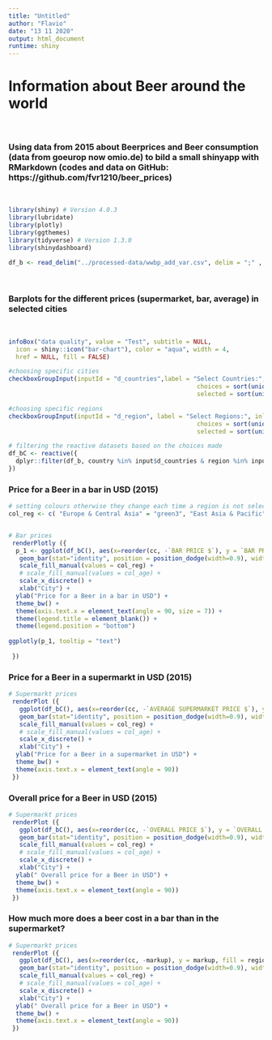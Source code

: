 ```yaml
---
title: "Untitled"
author: "Flavio"
date: "13 11 2020"
output: html_document
runtime: shiny
---
```


# **Information about Beer around the world**

  
<br>

### Using data from 2015 about Beerprices and Beer consumption (data from  goeurop now omio.de) to bild a small shinyapp with RMarkdown (codes and data on GitHub: https://github.com/fvr1210/beer_prices)
<br>
 

```r

library(shiny) # Version 4.0.3
library(lubridate)
library(plotly)
library(ggthemes)
library(tidyverse) # Version 1.3.0
library(shinydashboard)

```


```r
df_b <- read_delim("../processed-data/wwbp_add_var.csv", delim = ";" , locale = locale(encoding = 'ISO-8859-2'))


```
<br>

### Barplots for the different prices (supermarket, bar, average) in selected cities 
<br>

```r
infoBox("data quality", value = "Test", subtitle = NULL,
  icon = shiny::icon("bar-chart"), color = "aqua", width = 4,
  href = NULL, fill = FALSE)
```

```r
#choosing specific cities
checkboxGroupInput(inputId = "d_countries",label = "Select Countries:", inline = T,
                                                    choices = sort(unique(df_b$country)),
                                                    selected = sort(unique(df_b$country))) 

#choosing specific regions
checkboxGroupInput(inputId = "d_region", label = "Select Regions:", inline = T,
                                                    choices = sort(unique(df_b$region)),
                                                    selected = sort(unique(df_b$region))) 
```

```r
# filtering the reactive datasets based on the choices made
df_bC <- reactive({
  dplyr::filter(df_b, country %in% input$d_countries & region %in% input$d_region)
})

```

### Price for a Beer in a bar in USD (2015)
```r
# setting colours otherwise they change each time a region is not selected
col_reg <- c( "Europe & Central Asia" = "green3", "East Asia & Pacific" = "chocolate1", "Latin America & Caribbean" = "coral1", "North America" = "darkgoldenrod3", "Middle East & North Africa" = "deepskyblue", "South Asia" = "orchid", "Sub-Saharan Africa" = "red") 


# Bar prices
 renderPlotly ({
  p_1 <- ggplot(df_bC(), aes(x=reorder(cc, -`BAR PRICE $`), y = `BAR PRICE $`, fill = region, text = paste("City:", cc, "\nPrice:", `BAR PRICE $`, "$"))) +
   geom_bar(stat="identity", position = position_dodge(width=0.9), width = 0.85, color = NA) +
   scale_fill_manual(values = col_reg) +
   # scale_fill_manual(values = col_age) +
   scale_x_discrete() +
   xlab("City") +
  ylab("Price for a Beer in a bar in USD") +
  theme_bw() +
  theme(axis.text.x = element_text(angle = 90, size = 7)) +
  theme(legend.title = element_blank()) +
  theme(legend.position = "bottom")
   
ggplotly(p_1, tooltip = "text")
     
 })
```

### Price for a Beer in a supermarkt in USD (2015)
```r
# Supermarkt prices
 renderPlot ({
   ggplot(df_bC(), aes(x=reorder(cc, -`AVERAGE SUPERMARKET PRICE $`), y = `AVERAGE SUPERMARKET PRICE $`, fill = region)) +
   geom_bar(stat="identity", position = position_dodge(width=0.9), width = 0.85, color = NA) +
   scale_fill_manual(values = col_reg) +
   # scale_fill_manual(values = col_age) +
   scale_x_discrete() +
   xlab("City") +
  ylab("Price for a Beer in a supermarket in USD") +
  theme_bw() +
  theme(axis.text.x = element_text(angle = 90))
 })

```


### Overall price for a Beer in USD (2015)
```r
# Supermarkt prices
 renderPlot ({
   ggplot(df_bC(), aes(x=reorder(cc, -`OVERALL PRICE $`), y = `OVERALL PRICE $`, fill = region)) +
   geom_bar(stat="identity", position = position_dodge(width=0.9), width = 0.85, color = NA) +
   scale_fill_manual(values = col_reg) +
   # scale_fill_manual(values = col_age) +
   scale_x_discrete() +
   xlab("City") +
  ylab(" Overall price for a Beer in USD") +
  theme_bw() +
  theme(axis.text.x = element_text(angle = 90))
 })

```


### How much more does a beer cost in a bar than in the supermarket?
```r
# Supermarkt prices
 renderPlot ({
   ggplot(df_bC(), aes(x=reorder(cc, -markup), y = markup, fill = region)) +
   geom_bar(stat="identity", position = position_dodge(width=0.9), width = 0.85, color = NA) +
   scale_fill_manual(values = col_reg) +
   # scale_fill_manual(values = col_age) +
   scale_x_discrete() +
   xlab("City") +
  ylab(" Overall price for a Beer in USD") +
  theme_bw() +
  theme(axis.text.x = element_text(angle = 90))
 })

```



